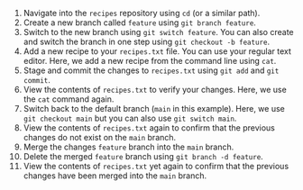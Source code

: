 1. Navigate into the `recipes` repository using `cd` (or a similar path).
1. Create a new branch called `feature` using `git branch feature`.
1. Switch to the new branch using `git switch feature`.
You can also create and switch the branch in one step using `git checkout -b feature`.
1. Add a new recipe to your `recipes.txt` file.
You can use your regular text editor.
Here, we add a new recipe from the command line using `cat`.
1. Stage and commit the changes to `recipes.txt` using `git add` and `git commit`.
1. View the contents of `recipes.txt` to verify your changes.
Here, we use the `cat` command again.
1. Switch back to the default branch (`main` in this example).
Here, we use `git checkout main` but you can also use `git switch main`.
1. View the contents of `recipes.txt` again to confirm that the previous changes do not exist on the `main` branch.
1. Merge the changes `feature` branch into the `main` branch.
1. Delete the merged `feature` branch using `git branch -d feature`.
1. View the contents of `recipes.txt` yet again to confirm that the previous changes have been merged into the `main` branch.